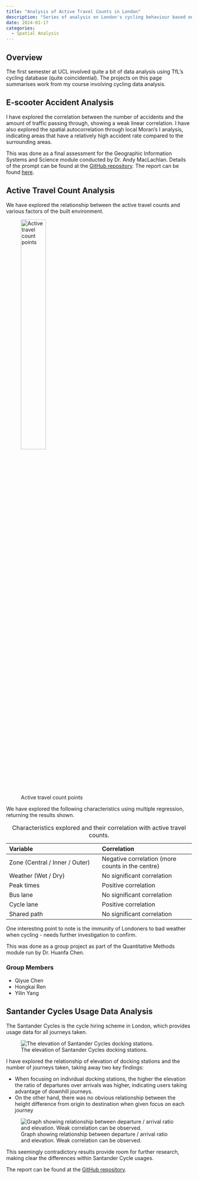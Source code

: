 ```yaml
---
title: "Analysis of Active Travel Counts in London"
description: "Series of analysis on London's cycling behaviour based on data from Transport for London."
date: 2024-01-17
categories:
  - Spatial Analysis
---
```


## Overview

The first semester at UCL involved quite a bit of data analysis using TfL's cycling database (quite coincidential). The projects on this page summarises work from my course involving cycling data analysis. 

## E-scooter Accident Analysis

I have explored the correlation between the number of accidents and the amount of traffic passing through, showing a weak linear correlation. I have also explored the spatial autocorrelation through local Moran's I analysis, indicating areas that have a relatively high accident rate compared to the surrounding areas.

This was done as a final assessment for the Geographic Information Systems and Science module conducted by Dr. Andy MacLachlan. Details of the prompt can be found at the [GitHub repository](https://github.com/sokimura39/london_escooters).
The report can be found [here](https://sokimura39.github.io/london_escooters/).

## Active Travel Count Analysis

We have explored the relationship between the active travel counts and various factors of the built environment.

![Active travel count points](https://github.com/sokimura39/QM_Group/blob/main/Points_Map.png?raw=true){width=40%}

We have explored the following characteristics using multiple regression, returning the results shown.

| Variable | Correlation |
| :--- | :--- |
| Zone (Central / Inner / Outer) | Negative correlation (more counts in the centre) |
| Weather (Wet / Dry) | No significant correlation |
| Peak times | Positive correlation |
| Bus lane | No significant correlation |
| Cycle lane | Positive correlation |
| Shared path | No significant correlation |

: Characteristics explored and their correlation with active travel counts.

One interesting point to note is the immunity of Londoners to bad weather when cycling - needs further investigation to confirm.

This was done as a group project as part of the Quantitative Methods module run by Dr. Huanfa Chen.

### Group Members

- Qiyue Chen
- Hongkai Ren
- Yilin Yang

## Santander Cycles Usage Data Analysis

The Santander Cycles is the cycle hiring scheme in London, which provides usage data for all journeys taken.

![The elevation of Santander Cycles docking stations.](https://raw.githubusercontent.com/sokimura39/QM_Report/main/documents/img/docking_stations.png)

I have explored the relationship of elevation of docking stations and the number of journeys taken, taking away two key findings:

- When focusing on individual docking stations, the higher the elevation the ratio of departures over arrivals was higher, indicating users taking advantage of downhill journeys.
- On the other hand, there was no obvious relationship between the height difference from origin to destination when given focus on each journey

![Graph showing relationship between departure / arrival ratio and elevation. Weak correlation can be observed.](https://raw.githubusercontent.com/sokimura39/QM_Report/main/documents/img/elev_scatter.png)

This seemingly contradictory results provide room for further research, making clear the differences within Santander Cycle usages.

The report can be found at the [GitHub repository](https://github.com/sokimura39/QM_Report).


